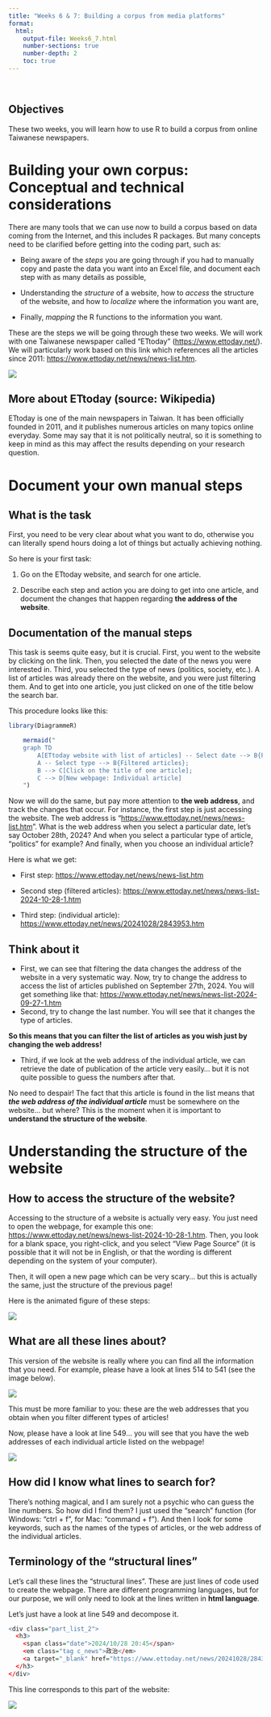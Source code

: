 ```yaml
---
title: "Weeks 6 & 7: Building a corpus from media platforms"
format: 
  html:
    output-file: Weeks6_7.html
    number-sections: true
    number-depth: 2
    toc: true
---
```


```{=html}
<style>
hr.rounded {
  border-top: 1px solid #E5E4E2;
  border-radius: 5px;
}
</style>
```

<br>

::: {.callout-warning icon="false"}
## Objectives

These two weeks, you will learn how to use R to build a corpus from online Taiwanese newspapers.
:::

# Building your own corpus: Conceptual and technical considerations

There are many tools that we can use now to build a corpus based on data coming from the Internet, and this includes R packages. But many concepts need to be clarified before getting into the coding part, such as:

-   Being aware of the *steps* you are going through if you had to manually copy and paste the data you want into an Excel file, and document each step with as many details as possible,

-   Understanding the *structure* of a website, how to *access* the structure of the website, and how to *localize* where the information you want are,

-   Finally, *mapping* the R functions to the information you want.

These are the steps we will be going through these two weeks. We will work with one Taiwanese newspaper called "ETtoday" (<https://www.ettoday.net/>). We will particularly work based on this link which references all the articles since 2011: <https://www.ettoday.net/news/news-list.htm>.

![](assets/images/ETtoday_logo.png)

::: {.callout-warning icon="false"}
## More about ETtoday (source: Wikipedia)

ETtoday is one of the main newspapers in Taiwan. It has been officially founded in 2011, and it publishes numerous articles on many topics online everyday. Some may say that it is not politically neutral, so it is something to keep in mind as this may affect the results depending on your research question.
:::

# Document your own manual steps

## What is the task

First, you need to be very clear about what you want to do, otherwise you can literally spend hours doing a lot of things but actually achieving nothing.

So here is your first task:

1.  Go on the ETtoday website, and search for one article.

2.  Describe each step and action you are doing to get into one article, and document the changes that happen regarding **the address of the website**.

## Documentation of the manual steps

This task is seems quite easy, but it is crucial. First, you went to the website by clicking on the link. Then, you selected the date of the news you were interested in. Third, you selected the type of news (politics, society, etc.). A list of articles was already there on the website, and you were just filtering them. And to get into one article, you just clicked on one of the title below the search bar.

This procedure looks like this:

```r
library(DiagrammeR)
```

```r
    mermaid("
    graph TD
        A[ETtoday website with list of articles] -- Select date --> B{Filtered articles};
        A -- Select type --> B{Filtered articles};
        B --> C[Click on the title of one article];
        C --> D[New webpage: Individual article]
    ")
```

Now we will do the same, but pay more attention to **the web address**, and track the changes that occur. For instance, the first step is just accessing the website. The web address is "<https://www.ettoday.net/news/news-list.htm>". What is the web address when you select a particular date, let's say October 28th, 2024? And when you select a particular type of article, "politics" for example? And finally, when you choose an individual article?

Here is what we get:

-   First step: <https://www.ettoday.net/news/news-list.htm>

-   Second step (filtered articles): <https://www.ettoday.net/news/news-list-2024-10-28-1.htm>

-   Third step: (individual article): <https://www.ettoday.net/news/20241028/2843953.htm>

::: callout-tip
## Think about it

-   First, we can see that filtering the data changes the address of the website in a very systematic way. Now, try to change the address to access the list of articles published on September 27th, 2024. You will get something like that: <https://www.ettoday.net/news/news-list-2024-09-27-1.htm>
-   Second, try to change the last number. You will see that it changes the type of articles.

**So this means that you can filter the list of articles as you wish just by changing the web address!**

-   Third, if we look at the web address of the individual article, we can retrieve the date of publication of the article very easily... but it is not quite possible to guess the numbers after that.
:::

No need to despair! The fact that this article is found in the list means that ***the web address of the individual article*** must be somewhere on the website... but where? This is the moment when it is important to **understand the structure of the website**.

# Understanding the structure of the website

## How to access the structure of the website?

Accessing to the structure of a website is actually very easy. You just need to open the webpage, for example this one: <https://www.ettoday.net/news/news-list-2024-10-28-1.htm>. Then, you look for a blank space, you right-click, and you select "View Page Source" (it is possible that it will not be in English, or that the wording is different depending on the system of your computer).

Then, it will open a new page which can be very scary... but this is actually the same, just the structure of the previous page!

Here is the animated figure of these steps:

![](assets/images/ETtoday_ListArticles_Structure.gif)

## What are all these lines about?

This version of the website is really where you can find all the information that you need. For example, please have a look at lines 514 to 541 (see the image below).

![](assets/images/ETtoday_ListArticleTypes.png)

This must be more familiar to you: these are the web addresses that you obtain when you filter different types of articles!

Now, please have a look at line 549... you will see that you have the web addresses of each individual article listed on the webpage!

![](assets/images/ETtoday_ListAddressIndividualArticles.png)

::: callout-tip
## How did I know what lines to search for?

There's nothing magical, and I am surely not a psychic who can guess the line numbers. So how did I find them? I just used the "search" function (for Windows: "ctrl + f", for Mac: "command + f"). And then I look for some keywords, such as the names of the types of articles, or the web address of the individual articles.
:::

## Terminology of the "structural lines"

Let's call these lines the "structural lines". These are just lines of code used to create the webpage. There are different programming languages, but for our purpose, we will only need to look at the lines written in **html language**.

Let's just have a look at line 549 and decompose it.

```r
<div class="part_list_2">
  <h3>
    <span class="date">2024/10/28 20:45</span>
    <em class="tag c_news">政治</em>
    <a target="_blank" href="https://www.ettoday.net/news/20241028/2843953.htm">陳吉仲列超思案被告！黃國昌「哇一聲」：北檢終於醒來啦</a>
  </h3>
</div>
```

This line corresponds to this part of the website:

![](assets/images/ETtoday_LineExample.png)
